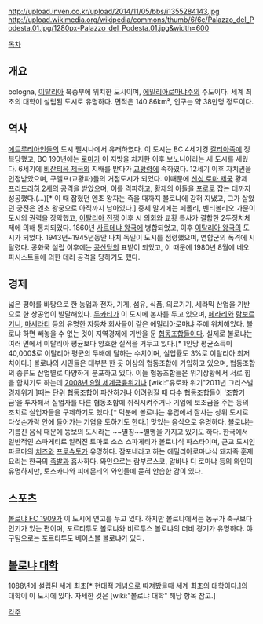http://upload.inven.co.kr/upload/2014/11/05/bbs/i1355284143.jpg
http://upload.wikimedia.org/wikipedia/commons/thumb/6/6c/Palazzo_del_Podesta.01.jpg/1280px-Palazzo_del_Podesta.01.jpg&width=600

[[목차]]

== 개요 ==
bologna, [[이탈리아]] 북중부에 위치한 도시이며, [[에밀리아로마냐]]주의 주도이다. 세계 최초의 대학이 설립된 도시로 유명하다. 면적은 140.86km², 인구는 약 38만명 정도이다.

== 역사 ==
[[에트루리아]]인들의 도시 펠시나에서 유래하였다. 이 도시는 BC 4세기경 [[갈리아]]족에 정복당했고, BC 190년에는 [[로마]]가 이 지방을 차지한 이후 보노니아라는 새 도시를 세웠다. 6세기에 [[비잔티움 제국]]의 지배를 받다가 [[교황령]]에 속하였다. 12세기 이후 자치권을 인정받았으며, 구엘프(교황파)들의 거점도시가 되었다. 이때문에 [[신성 로마 제국]] 황제 [[프리드리히 2세]]의 공격을 받았으며, 이를 격파하고, 황제의 아들을 포로로 잡는 데까지 성공했다.(...)[* 이 때 잡혔던 엔초 왕자는 죽을 때까지 볼로냐에 갇혀 지냈고, 그가 살았던 궁전은 엔초 왕궁으로 아직까지 남아있다.] 중세 말기에는 페폴리, 벤티볼리오 가문이 도시의 권력을 장악했고, [[이탈리아 전쟁]] 이후 시 의회와 교황 특사가 결합한 2두정치체제에 의해 통치되었다. 1860년 [[사르데냐 왕국]]에 병합되었고, 이후 [[이탈리아 왕국]]의 도시가 되었다. 1943년~1945년동안 나치 독일이 도시를 점령했으며, 연합군의 폭격에 시달렸다. 공화국 설립 이후에는 [[공산당]]의 표밭이 되었고, 이 때문에 1980년 8월에 네오파시스트들에 의한 테러 공격을 당하기도 했다.

== 경제 ==
넓은 평야를 바탕으로 한 농업과 전자, 기계, 섬유, 식품, 의료기기, 세라믹 산업을 기반으로 한 상공업이 발달해있다. [[두카티]]가 이 도시에 본사를 두고 있으며, [[페라리]]와 [[람보르기니]], [[마세라티]] 등의 유명한 자동차 회사들이 같은 에밀리아로마냐 주에 위치해있다.
볼로냐 하면 빼놓을 수 없는 것이 지역경제에 기반을 둔 [[협동조합]]들이다. 실제로 볼로냐는 여러 면에서 이탈리아 평균보다 양호한 실적을 거두고 있다.[* 1인당 평균소득이 40,000$로 이탈리아 평균의 두배에 달하는 수치이며, 실업률도 3%로 이탈리아 최저치이다.] 볼로냐의 시민들은 대부분 한 곳 이상의 협동조합에 가입하고 있으며, 협동조합의 종류도 산업별로 다양하게 분포하고 있다. 이들 협동조합들은 위기상황에서 서로 힘을 합치기도 하는데 [[2008년 9월 세계금융위기]]나 [wiki:"유로화 위기"2011년 그리스발 경제위기 ]때는 단위 협동조합이 파산하거나 어려워질 때 다수 협동조합들이 ‘조합기금’을 투자해서 실업자를 다른 협동조합에 취직시켜주거나 기업에 보조금을 주는 등의 조치로 실업자들을 구제하기도 했다.[* 덕분에 볼로냐는 유럽에서 잘사는 상위 도시로 다섯손가락 안에 들어가는 기염을 토하기도 한다.]
맛있는 음식으로 유명하다. 볼로냐는 기름진 음식 때문에 뚱보의 도시라는 ~~멸칭~~별명을 가지고 있기도 하다. 한국에서 일반적인 스파게티로 알려진 토마토 소스 스파게티가 볼로냐식 파스타이며, 근교 도시인 파르마의 [[치즈]]와 [[프로슈토]]가 유명하다. 잠포네라고 하는 에밀리아로마냐식 돼지족 훈제요리는 한국의 [[족발]]과 흡사하다. 와인으로는 람부르스코, 알바나 디 로마냐 등의 와인이 유명하지만, 토스카나와 피에몬테의 와인들에 묻혀 안습한 감이 있다.

== 스포츠 ==
[[볼로냐 FC 1909]]가 이 도시에 연고를 두고 있다. 하지만 볼로냐에서는 농구가 축구보다 인기가 있는 편이며, 포르티투도 볼로냐와 비르투스 볼로냐의 더비 경기가 유명하다. 야구팀으로는 포르티투도 베이스볼 볼로냐가 있다.

== [[볼로냐 대학]] ==
1088년에 설립된 세계 최초[* 현대적 개념으로 따져봤을때 세계 최초의 대학이다.]의 대학이 이 도시에 있다. 자세한 것은 [wiki:"볼로냐 대학" 해당 항목 참고.]

[[각주]]
